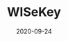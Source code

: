 ---
title: WISeKey
category: Partners
status: publish
date: 2020-09-24
slug: WISeKey is a global chip manufacturer and cybersecurity enterprise || Secure Hardware partner (Switzerland)
website: https://www.wisekey.com/press/wisekey-selected-by-iotex-to-ensure-integrity-in-manufacturing-by-using-secure-semiconductors-with-blockchain/
twitter:
logo:
featured_img: https://wp.gcap1.iotex.io/wp-content/uploads/2020/10/wisekey.jpg
telegram:
---